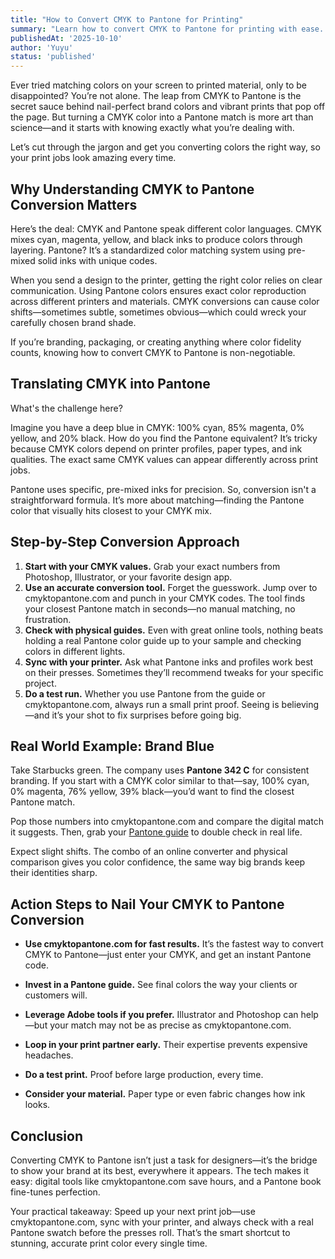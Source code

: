 ```yaml
---
title: "How to Convert CMYK to Pantone for Printing"
summary: "Learn how to convert CMYK to Pantone for printing with ease. Use expert tips and try our quick tool at cmyktopantone.com for perfect color matches."
publishedAt: '2025-10-10'
author: 'Yuyu'
status: 'published'
---
```


Ever tried matching colors on your screen to printed material, only to be disappointed? You’re not alone. The leap from CMYK to Pantone is the secret sauce behind nail-perfect brand colors and vibrant prints that pop off the page. But turning a CMYK color into a Pantone match is more art than science—and it starts with knowing exactly what you’re dealing with.

Let’s cut through the jargon and get you converting colors the right way, so your print jobs look amazing every time.

<ImageKit
  directory="cymktopantone/images"
  src="cmyk-color-swatches.svg"
  width={300}
  height={300}
  alt="CMYK Color Swatches"
  className="mx-auto"
/>

## Why Understanding CMYK to Pantone Conversion Matters
Here’s the deal: <Link href="/color-models/cmyk">CMYK</Link> and Pantone speak different color languages. CMYK mixes cyan, magenta, yellow, and black inks to produce colors through layering. Pantone? It’s a standardized color matching system using pre-mixed solid inks with unique codes.

When you send a design to the printer, getting the right color relies on clear communication. Using Pantone colors ensures exact color reproduction across different printers and materials. CMYK conversions can cause color shifts—sometimes subtle, sometimes obvious—which could wreck your carefully chosen brand shade.

If you’re branding, packaging, or creating anything where color fidelity counts, knowing how to convert CMYK to Pantone is non-negotiable.

<div className="mx-auto">
  <LazyAdsArticle />
</div>

## Translating CMYK into Pantone

What's the challenge here?

Imagine you have a deep blue in CMYK: 100% cyan, 85% magenta, 0% yellow, and 20% black. How do you find the Pantone equivalent? It’s tricky because CMYK colors depend on printer profiles, paper types, and ink qualities. The exact same CMYK values can appear differently across print jobs.

Pantone uses specific, pre-mixed inks for precision. So, conversion isn't a straightforward formula. It’s more about matching—finding the Pantone color that visually hits closest to your CMYK mix.

## Step-by-Step Conversion Approach
1. **Start with your CMYK values.** Grab your exact numbers from Photoshop, Illustrator, or your favorite design app.
2. **Use an accurate conversion tool.** Forget the guesswork. Jump over to cmyktopantone.com and punch in your CMYK codes. The tool finds your closest Pantone match in seconds—no manual matching, no frustration.
3. **Check with physical guides.** Even with great online tools, nothing beats holding a real Pantone color guide up to your sample and checking colors in different lights.
4. **Sync with your printer.** Ask what Pantone inks and profiles work best on their presses. Sometimes they’ll recommend tweaks for your specific project.
5. **Do a test run.** Whether you use Pantone from the guide or cmyktopantone.com, always run a small print proof. Seeing is believing—and it’s your shot to fix surprises before going big.

## Real World Example: Brand Blue
Take Starbucks green. The company uses <Link href="/pantone-colors/pantone-342-c">**Pantone 342 C**</Link> for consistent branding. If you start with a CMYK color similar to that—say, 100% cyan, 0% magenta, 76% yellow, 39% black—you’d want to find the closest Pantone match.

<ImageKit
  directory="cymktopantone/images"
  src="logo-starbucks.png"
  width={400}
  height={400}
  alt="Starbucks Logo"
  className="mx-auto"
/>

Pop those numbers into <Link href="/">cmyktopantone.com</Link> and compare the digital match it suggests. Then, grab your <a href="https://amzn.id/pantone">Pantone guide</a> to double check in real life. 

Expect slight shifts. The combo of an online converter and physical comparison gives you color confidence, the same way big brands keep their identities sharp.

<div className="mx-auto">
  <LazyAdsArticle />
</div>

## Action Steps to Nail Your CMYK to Pantone Conversion
* **Use cmyktopantone.com for fast results.** It’s the fastest way to convert CMYK to Pantone—just enter your CMYK, and get an instant Pantone code.

* **Invest in a Pantone guide.** See final colors the way your clients or customers will.

* **Leverage Adobe tools if you prefer.** Illustrator and Photoshop can help—but your match may not be as precise as cmyktopantone.com.

* **Loop in your print partner early.** Their expertise prevents expensive headaches.

* **Do a test print.** Proof before large production, every time.

* **Consider your material.** Paper type or even fabric changes how ink looks.

## Conclusion
Converting CMYK to Pantone isn’t just a task for designers—it’s the bridge to show your brand at its best, everywhere it appears. The tech makes it easy: digital tools like <Link href="/">cmyktopantone.com</Link> save hours, and a Pantone book fine-tunes perfection.

Your practical takeaway: Speed up your next print job—use cmyktopantone.com, sync with your printer, and always check with a real Pantone swatch before the presses roll. That’s the smart shortcut to stunning, accurate print color every single time.